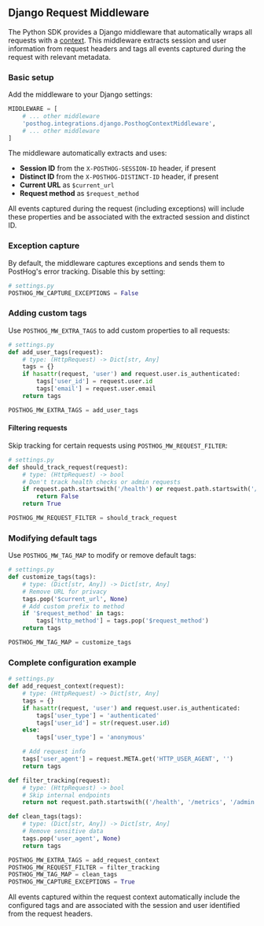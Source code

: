 ## Django Request Middleware

The Python SDK provides a Django middleware that automatically wraps all requests with a [context](/docs/libraries/python#contexts). This middleware extracts session and user information from request headers and tags all events captured during the request with relevant metadata.

### Basic setup

Add the middleware to your Django settings:

```python
MIDDLEWARE = [
    # ... other middleware
    'posthog.integrations.django.PosthogContextMiddleware',
    # ... other middleware
]
```

The middleware automatically extracts and uses:

- **Session ID** from the `X-POSTHOG-SESSION-ID` header, if present
- **Distinct ID** from the `X-POSTHOG-DISTINCT-ID` header, if present
- **Current URL** as `$current_url`
- **Request method** as `$request_method`

All events captured during the request (including exceptions) will include these properties and be associated with the extracted session and distinct ID.

### Exception capture

By default, the middleware captures exceptions and sends them to PostHog's error tracking. Disable this by setting:

```python
# settings.py
POSTHOG_MW_CAPTURE_EXCEPTIONS = False
```

### Adding custom tags

Use `POSTHOG_MW_EXTRA_TAGS` to add custom properties to all requests:

```python
# settings.py
def add_user_tags(request):
    # type: (HttpRequest) -> Dict[str, Any]
    tags = {}
    if hasattr(request, 'user') and request.user.is_authenticated:
        tags['user_id'] = request.user.id
        tags['email'] = request.user.email
    return tags

POSTHOG_MW_EXTRA_TAGS = add_user_tags
```

#### Filtering requests

Skip tracking for certain requests using `POSTHOG_MW_REQUEST_FILTER`:

```python
# settings.py
def should_track_request(request):
    # type: (HttpRequest) -> bool
    # Don't track health checks or admin requests
    if request.path.startswith('/health') or request.path.startswith('/admin'):
        return False
    return True

POSTHOG_MW_REQUEST_FILTER = should_track_request
```

### Modifying default tags

Use `POSTHOG_MW_TAG_MAP` to modify or remove default tags:

```python
# settings.py
def customize_tags(tags):
    # type: (Dict[str, Any]) -> Dict[str, Any]
    # Remove URL for privacy
    tags.pop('$current_url', None)
    # Add custom prefix to method
    if '$request_method' in tags:
        tags['http_method'] = tags.pop('$request_method')
    return tags

POSTHOG_MW_TAG_MAP = customize_tags
```

### Complete configuration example

```python
# settings.py
def add_request_context(request):
    # type: (HttpRequest) -> Dict[str, Any]
    tags = {}
    if hasattr(request, 'user') and request.user.is_authenticated:
        tags['user_type'] = 'authenticated'
        tags['user_id'] = str(request.user.id)
    else:
        tags['user_type'] = 'anonymous'

    # Add request info
    tags['user_agent'] = request.META.get('HTTP_USER_AGENT', '')
    return tags

def filter_tracking(request):
    # type: (HttpRequest) -> bool
    # Skip internal endpoints
    return not request.path.startswith(('/health', '/metrics', '/admin'))

def clean_tags(tags):
    # type: (Dict[str, Any]) -> Dict[str, Any]
    # Remove sensitive data
    tags.pop('user_agent', None)
    return tags

POSTHOG_MW_EXTRA_TAGS = add_request_context
POSTHOG_MW_REQUEST_FILTER = filter_tracking
POSTHOG_MW_TAG_MAP = clean_tags
POSTHOG_MW_CAPTURE_EXCEPTIONS = True
```

All events captured within the request context automatically include the configured tags and are associated with the session and user identified from the request headers.
